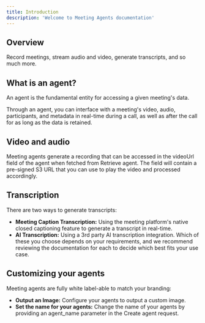 ```yaml
---
title: Introduction
description: 'Welcome to Meeting Agents documentation'
---
```


## Overview

Record meetings, stream audio and video, generate transcripts, and so much more.

## What is an agent?

An agent is the fundamental entity for accessing a given meeting's data.

Through an agent, you can interface with a meeting's video, audio, participants, and metadata in real-time during a call, as well as after the call for as long as the data is retained.

## Video and audio

Meeting agents generate a recording that can be accessed in the videoUrl field of the agent when fetched from Retrieve agent. The field will contain a pre-signed S3 URL that you can use to play the video and processed accordingly.

## Transcription

There are two ways to generate transcripts:

- **Meeting Caption Transcription:** Using the meeting platform's native closed captioning feature to generate a transcript in real-time.
- **AI Transcription:** Using a 3rd party AI transcription integration.
Which of these you choose depends on your requirements, and we recommend reviewing the documentation for each to decide which best fits your use case.

## Customizing your agents

Meeting agents are fully white label-able to match your branding:

- **Output an Image:** Configure your agents to output a custom image.
- **Set the name for your agents:** Change the name of your agents by providing an agent_name parameter in the Create agent request.